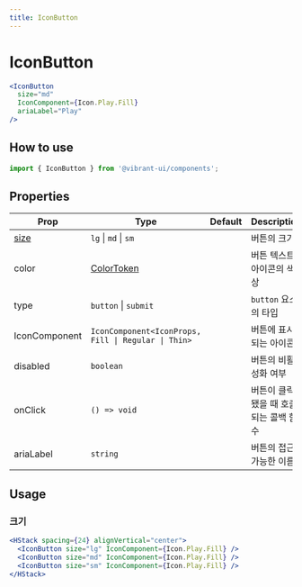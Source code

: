 ```yaml
---
title: IconButton
---
```


# IconButton

```jsx live
<IconButton
  size="md"
  IconComponent={Icon.Play.Fill}
  ariaLabel="Play"
/>
```

## How to use

```jsx
import { IconButton } from '@vibrant-ui/components';
```

## Properties

| Prop          | Type                                                | Default | Description                           |
| ------------- | --------------------------------------------------- | ------- | ------------------------------------- |
| [size](#크기) | `lg` \| `md` \| `sm`                                |         | 버튼의 크기                           |
| color         | [ColorToken](/docs/theme/colors/color-token)        |         | 버튼 텍스트, 아이콘의 색상            |
| type          | `button` \| `submit `                               |         | `button` 요소의 타입                  |
| IconComponent | `IconComponent<IconProps, Fill \| Regular \| Thin>` |         | 버튼에 표시되는 아이콘                |
| disabled      | `boolean`                                           |         | 버튼의 비활성화 여부                  |
| onClick       | `() => void`                                        |         | 버튼이 클릭됐을 때 호출되는 콜백 함수 |
| ariaLabel     | `string`                                            |         | 버튼의 접근 가능한 이름               |

## Usage

### 크기

```jsx live
<HStack spacing={24} alignVertical="center">
  <IconButton size="lg" IconComponent={Icon.Play.Fill} />
  <IconButton size="md" IconComponent={Icon.Play.Fill} />
  <IconButton size="sm" IconComponent={Icon.Play.Fill} />
</HStack>
```
